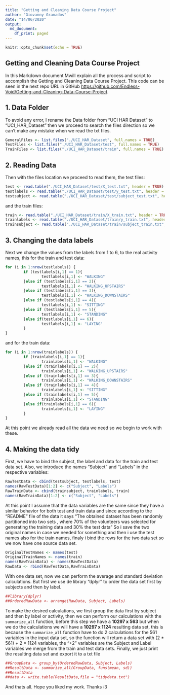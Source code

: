 ```yaml
---
title: "Getting and Cleaning Data Course Project"
author: "Giovanny Granados"
date: "14/06/2020"
output: 
  md_document:
    df_print: paged
---
```


```r
knitr::opts_chunk$set(echo = TRUE)
```

## Getting and Cleaning Data Course Project

In this Markdown document Mwill explain all the process and script to  accomplish the Getting and Cleaning Data Course Project. This code can be seen in the next repo URL in GitHub <https://github.com/Endless-Void/Getting-and-Cleaning-Data-Course-Project>.

## 1. Data Folder

To avoid any error, I rename the Data folder from “UCI HAR Dataset” to “UCI_HAR_Dataset” then we proceed to search the files direction so we can’t make any mistake when we read the txt files.  

```r
GeneralFiles <- list.files("./UCI_HAR_Dataset", full.names = TRUE)
TestFiles <- list.files("./UCI_HAR_Dataset/test", full.names = TRUE)
TrainFiles <- list.files("./UCI_HAR_Dataset/train", full.names = TRUE)
```

## 2. Reading Data

Then with the files location we proceed to read them, the test files:

```r
test <- read.table("./UCI_HAR_Dataset/test/X_test.txt", header = TRUE)
testlabels <- read.table("./UCI_HAR_Dataset/test/y_test.txt", header = TRUE)
testsubject <- read.table("./UCI_HAR_Dataset/test/subject_test.txt", header = TRUE)
```
 
and the train files:

```r
train <- read.table("./UCI_HAR_Dataset/train/X_train.txt", header = TRUE)
trainlabels <- read.table("./UCI_HAR_Dataset/train/y_train.txt", header = TRUE)
trainsubject <- read.table("./UCI_HAR_Dataset/train/subject_train.txt", header = TRUE)
```

## 3. Changing the data labels 

Next we change the values from the labels from 1 to 6, to the real activity names, this for the train and test data:

```r
for (i in 1:nrow(testlabels)) {
        if (testlabels[i,1] == 1){
                testlabels[i,1] <- "WALKING"
        }else if (testlabels[i,1] == 2){
                testlabels[i,1] <- "WALKING_UPSTAIRS"
        }else if (testlabels[i,1] == 3){
                testlabels[i,1] <- "WALKING_DOWNSTAIRS"
        }else if (testlabels[i,1] == 4){
                testlabels[i,1] <- "SITTING"
        }else if (testlabels[i,1] == 5){
                testlabels[i,1] <- "STANDING"
        }else if(testlabels[i,1] == 6){
                testlabels[i,1] <- "LAYING" 
        }
}
```

and for the train data: 

```r
for (i in 1:nrow(trainlabels)) {
        if (trainlabels[i,1] == 1){
                trainlabels[i,1] <- "WALKING"
        }else if (trainlabels[i,1] == 2){
                trainlabels[i,1] <- "WALKING_UPSTAIRS"
        }else if (trainlabels[i,1] == 3){
                trainlabels[i,1] <- "WALKING_DOWNSTAIRS"
        }else if (trainlabels[i,1] == 4){
                trainlabels[i,1] <- "SITTING"
        }else if (trainlabels[i,1] == 5){
                trainlabels[i,1] <- "STANDING"
        }else if(trainlabels[i,1] == 6){
                trainlabels[i,1] <- "LAYING" 
        }
}
```

At this point we already read all the data we need so we begin to work with these. 

## 4. Making the data tidy 

First, we have to bind the subject, the label and data for the train and test data set. Also, we introduce the names “Subject” and “Labels” in the respective variables: 


```r
RawTestData <- cbind(testsubject, testlabels, test)
names(RawTestData)[1:2] <- c("Subject", "Labels")
RawTrainData <- cbind(trainsubject, trainlabels, train)
names(RawTrainData)[1:2] <- c("Subject", "Labels")
```

At this point I assume that the data variables are the same since they have a similar behavior for both test and train data and since according to the "README" file of the data it says "The obtained dataset has been randomly partitioned into two sets , where 70% of the volunteers was selected for generating the training data and 30% the test data" So i save the two original names in case we needed for something and then i use the test names also for the train names, finaly i bind the rows for the two data set so we now have one source data set. 

```r
OriginalTestNames <- names(test)
OriginalTrainNames <- names(train)
names(RawTrainData) <- names(RawTestData)
RawData <- rbind(RawTestData,RawTrainData)
```

With one data set, now we can perform the average and standard deviation calculations. But first we use de library "dplyr" to order the data set first by subjects and then by label. 

```r
##library(dplyr)
##OrderedRawData <- arrange(RawData, Subject, Labels)
```

To make the desired calculations, we first group the data first by subject and then by label or activity, then we can perform our calculations with the `summarize_all` function, before this step we have a **10297 x 563** but when we do the calculations we will have a **10297  x 1124** resulting data set, this is because the `summarize_all` function have to do 2 calculations for the 561 variables in the input data set, so the function will return a data set with (2 * 561) + 2 = 1124 variables, the "+2" variables are the Subject and Label variables we merge from the train and test data sets. Finally, we just print the resulting data set and export it to a txt file

```r
##GroupData <- group_by(OrderedRawData, Subject, Labels)
##ResultData <- summarize_all(GroupData, funs(mean, sd))
##ResultData
##data <- write.table(ResultData,file = "tidydata.txt")
```

And thats all. Hope you liked my work. Thanks :3 

